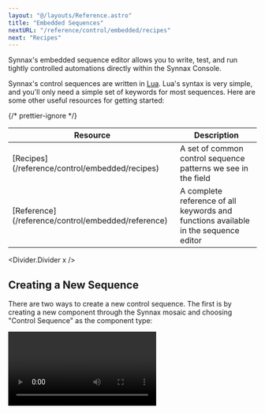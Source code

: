 ```yaml
---
layout: "@/layouts/Reference.astro"
title: "Embedded Sequences"
nextURL: "/reference/control/embedded/recipes"
next: "Recipes"
---
```



Synnax's embedded sequence editor allows you to write, test, and run tightly controlled
automations directly within the Synnax Console.

Synnax's control sequences are written in [Lua](https://www.lua.org). Lua's syntax is
very simple, and you'll only need a simple set of keywords for most sequences. Here are
some other useful resources for getting started:

{/* prettier-ignore */}
<Table>
  <thead>
    <tr>
      <th>Resource</th>
      <th>Description</th>
    </tr>
  </thead>
  <tbody>
    <tr>
      <td>[Recipes](/reference/control/embedded/recipes)</td>
      <td>A set of common control sequence patterns we see in the field</td>
    </tr>
    <tr>
      <td>[Reference](/reference/control/embedded/reference)</td>
      <td> A complete reference of all keywords and functions available in the sequence
        editor</td>
    </tr>
  </tbody>
</Table>

<Divider.Divider x />

## Creating a New Sequence

There are two ways to create a new control sequence. The first is by creating a new
component through the Synnax mosaic and choosing "Control Sequence" as the component
type:

<Video client:only="react" id="control/embedded/mosaic-create-sequence" />

Control sequences can also be created through the command palette, which you can open
using `Cmd + Shift + P' on macOS and 'Ctrl + Shift + P' on Windows.

<Video client:only="react" id="control/embedded/palette-create-sequence" />

<Divider.Divider x />

## Structure of a Sequence

Once you've created a sequence, you'll see a large area for editing text at the top and
a set of configuration fields at the bottom.

### The Editor

The editing area at the top of the dialog is where you'll write the body of your
sequence, including conditional logic. **Embedded control sequences are executed in
precisely timed, fixed rate loops**.

If you set the sequence rate to 1 Hz, the code you write inside of this editor will be
executed once every second, even if the previous loop did not complete

### Configuration Parameters

In addition to the main sequence body, there are a number of important fields for
configuring sequence parameters.

#### Location

This sets the [Synnax Driver](/reference/device-drivers/get-started) that the sequence
will be executed on.

#### Rate

This sets the rate, in Hz, at which the sequence will be executed.

#### Read From

The list of channels that we need to read values from in order to make control decisions
from our sequence. An example could be a set of pressure transducers to determine when
to open and close a valve.

As you edit code within the body of the sequence, Synnax will suggest channels that
match the variable you're typing. If you choose to accept the suggestion, it will be
automatically populated into this field.

#### Write To

The list of channels that you would like to control within your sequence. For example,
these could be digital output channels that actuate a valve.
